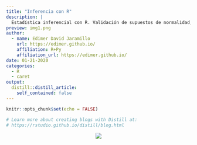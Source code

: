 ```yaml
---
title: "Inferencia con R"
description: |
  Estadística inferencial con R. Validación de supuestos de normalidad, homocedasticidad e independencia. Aplicación de métodos paramétricos y no paramétricos. Pruebas t-student, análisis de varianza, prueba chi-cuadrado.
preview: img1.png   
author:
  - name: Edimer David Jaramillo
    url: https://edimer.github.io/
    affiliation: R+Py
    affiliation_url: https://edimer.github.io/
date: 01-21-2020
categories:
  - R
  - caret
output:
  distill::distill_article:
    self_contained: false
---
```


```r
knitr::opts_chunk$set(echo = FALSE)

# Learn more about creating blogs with Distill at:
# https://rstudio.github.io/distill/blog.html

```


<center>
<img src="coming.gif"/>
</center>
